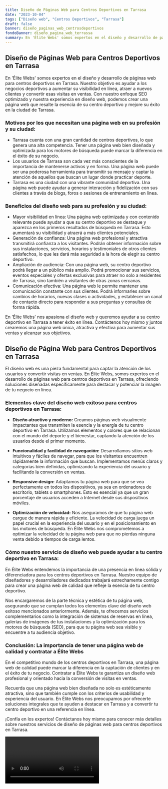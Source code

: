 ```yaml
---
title: Diseño de Páginas Web para Centros Deportivos en Tarrasa
date: "2023-10-04"
tags: ["Diseño web", "Centros Deportivos", "Tarrasa"]
draft: false
banner: diseño_paginas_web_centrosdeportivos
fondoBanner: diseño_pagina_web_terrassa
summary: En 'Élite Webs' somos expertos en el diseño y desarrollo de páginas web para centros deportivos en Tarrasa. Nuestro objetivo es ayudar a los negocios deportivos a aumentar su visibilidad en línea, atraer a nuevos clientes y convertir esas visitas en ventas. Con nuestro enfoque SEO optimizado y nuestra experiencia en diseño web, podemos crear una página web que resalte la esencia de su centro deportivo y mejore su éxito en la ciudad de Tarrasa.
---
```



## Diseño de Páginas Web para Centros Deportivos en Tarrasa

En 'Élite Webs' somos expertos en el diseño y desarrollo de páginas web para centros deportivos en Tarrasa. Nuestro objetivo es ayudar a los negocios deportivos a aumentar su visibilidad en línea, atraer a nuevos clientes y convertir esas visitas en ventas. Con nuestro enfoque SEO optimizado y nuestra experiencia en diseño web, podemos crear una página web que resalte la esencia de su centro deportivo y mejore su éxito en la ciudad de Tarrasa.

### Motivos por los que necesitan una página web en su profesión y su ciudad:

- Tarrasa cuenta con una gran cantidad de centros deportivos, lo que genera una alta competencia. Tener una página web bien diseñada y optimizada para los motores de búsqueda puede marcar la diferencia en el éxito de su negocio.
- Los usuarios de Tarrasa son cada vez más conscientes de la importancia de mantenerse activos y en forma. Una página web puede ser una poderosa herramienta para transmitir su mensaje y captar la atención de aquellos que buscan un lugar donde practicar deporte.
- Tarrasa es una ciudad con una vibrante comunidad deportiva. Una página web puede ayudar a generar interacción y fidelización con sus clientes a través de blogs, foros o sesiones de entrenamiento en línea.

### Beneficios del diseño web para su profesión y su ciudad:

- Mayor visibilidad en línea: Una página web optimizada y con contenido relevante puede ayudar a que su centro deportivo se destaque y aparezca en los primeros resultados de búsqueda en Tarrasa. Esto aumentará su visibilidad y atraerá a más clientes potenciales.
- Generación de confianza: Una página web profesional y atractiva transmitirá confianza a los visitantes. Podrán obtener información sobre sus instalaciones, servicios, horarios y testimoniales de otros clientes satisfechos, lo que les dará más seguridad a la hora de elegir su centro deportivo.
- Ampliación de audiencia: Con una página web, su centro deportivo podrá llegar a un público más amplio. Podrá promocionar sus servicios, eventos especiales y ofertas exclusivas para atraer no solo a residentes de Tarrasa, sino también a visitantes de otras zonas cercanas.
- Comunicación efectiva: Una página web le permite mantener una comunicación constante con sus clientes. Podrá informarles sobre cambios de horarios, nuevas clases o actividades, y establecer un canal de contacto directo para responder a sus preguntas y consultas de forma rápida.

En 'Élite Webs' nos apasiona el diseño web y queremos ayudar a su centro deportivo en Tarrasa a tener éxito en línea. Contáctenos hoy mismo y juntos crearemos una página web única, atractiva y efectiva para aumentar sus ventas y alcanzar sus objetivos.

<GifSeo />

<Cta />

## Diseño de Página Web para Centros Deportivos en Tarrasa

El diseño web es una pieza fundamental para captar la atención de los usuarios y convertir visitas en ventas. En Élite Webs, somos expertos en el desarrollo de páginas web para centros deportivos en Tarrasa, ofreciendo soluciones diseñadas específicamente para destacar y potenciar la imagen de tu negocio en línea.

### Elementos clave del diseño web exitoso para centros deportivos en Tarrasa:

- **Diseño atractivo y moderno:** Creamos páginas web visualmente impactantes que transmiten la esencia y la energía de tu centro deportivo en Tarrasa. Utilizamos elementos y colores que se relacionan con el mundo del deporte y el bienestar, captando la atención de los usuarios desde el primer momento.

- **Funcionalidad y facilidad de navegación:** Desarrollamos sitios web intuitivos y fáciles de navegar, para que los visitantes encuentren rápidamente la información que buscan. Implementamos menús claros y categorías bien definidas, optimizando la experiencia del usuario y facilitando la conversión en ventas.

- **Responsive design:** Adaptamos tu página web para que se vea perfectamente en todos los dispositivos, ya sea en ordenadores de escritorio, tablets o smartphones. Esto es esencial ya que un gran porcentaje de usuarios acceden a Internet desde sus dispositivos móviles.

- **Optimización de velocidad:** Nos aseguramos de que tu página web cargue de manera rápida y eficiente. La velocidad de carga juega un papel crucial en la experiencia del usuario y en el posicionamiento en los motores de búsqueda. En Élite Webs nos comprometemos a optimizar la velocidad de tu página web para que no pierdas ninguna venta debido a tiempos de carga lentos.

### Cómo nuestro servicio de diseño web puede ayudar a tu centro deportivo en Tarrasa:

En Élite Webs entendemos la importancia de una presencia en línea sólida y diferenciadora para los centros deportivos en Tarrasa. Nuestro equipo de diseñadores y desarrolladores dedicados trabajará estrechamente contigo para crear una página web de calidad que refleje la esencia de tu centro deportivo.

Nos encargaremos de la parte técnica y estética de tu página web, asegurando que se cumplan todos los elementos clave del diseño web exitoso mencionados anteriormente. Además, te ofrecemos servicios complementarios como la integración de sistemas de reservas en línea, galerías de imágenes de tus instalaciones y la optimización para los motores de búsqueda (SEO), para que tu página web sea visible y encuentre a tu audiencia objetivo.

### Conclusión: La importancia de tener una página web de calidad y contratar a Élite Webs

En el competitivo mundo de los centros deportivos en Tarrasa, una página web de calidad puede marcar la diferencia en la captación de clientes y en el éxito de tu negocio. Contratar a Élite Webs te garantiza un diseño web profesional y orientado hacia la conversión de visitas en ventas.

Recuerda que una página web bien diseñada no solo es estéticamente atractiva, sino que también cumple con los criterios de usabilidad y experiencia del usuario. En Élite Webs nos preocupamos por ofrecerte soluciones integrales que te ayuden a destacar en Tarrasa y a convertir tu centro deportivo en una referencia en línea.

¡Confía en los expertos! Contáctanos hoy mismo para conocer más detalles sobre nuestros servicios de diseño de páginas web para centros deportivos en Tarrasa.

<Video />

<CtaBot job="Centros Deportivos" city="Tarrasa" />

<Gmaps query="Tarrasa+españa+maps" />
